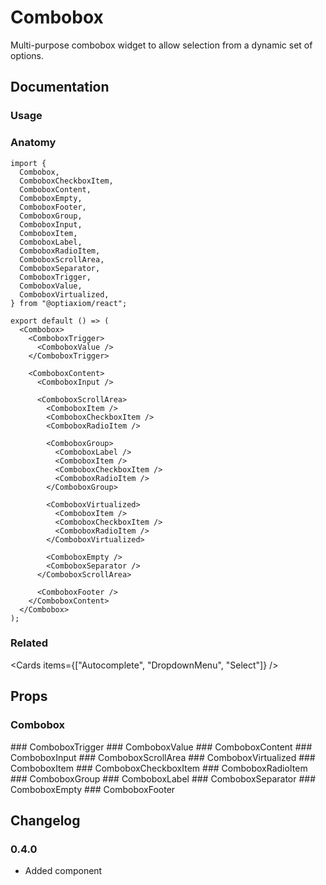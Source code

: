 
# Combobox

Multi-purpose combobox widget to allow selection from a dynamic set of options.

## Documentation

### Usage

<Demo component="combobox/usage" />

### Anatomy

```tsx
import {
  Combobox,
  ComboboxCheckboxItem,
  ComboboxContent,
  ComboboxEmpty,
  ComboboxFooter,
  ComboboxGroup,
  ComboboxInput,
  ComboboxItem,
  ComboboxLabel,
  ComboboxRadioItem,
  ComboboxScrollArea,
  ComboboxSeparator,
  ComboboxTrigger,
  ComboboxValue,
  ComboboxVirtualized,
} from "@optiaxiom/react";

export default () => (
  <Combobox>
    <ComboboxTrigger>
      <ComboboxValue />
    </ComboboxTrigger>

    <ComboboxContent>
      <ComboboxInput />

      <ComboboxScrollArea>
        <ComboboxItem />
        <ComboboxCheckboxItem />
        <ComboboxRadioItem />

        <ComboboxGroup>
          <ComboboxLabel />
          <ComboboxItem />
          <ComboboxCheckboxItem />
          <ComboboxRadioItem />
        </ComboboxGroup>

        <ComboboxVirtualized>
          <ComboboxItem />
          <ComboboxCheckboxItem />
          <ComboboxRadioItem />
        </ComboboxVirtualized>

        <ComboboxEmpty />
        <ComboboxSeparator />
      </ComboboxScrollArea>

      <ComboboxFooter />
    </ComboboxContent>
  </Combobox>
);
```

### Related

<Cards items={["Autocomplete", "DropdownMenu", "Select"]} />

## Props

### Combobox

<PropsTable component="Combobox" />
### ComboboxTrigger
<PropsTable component="ComboboxTrigger" />
### ComboboxValue
<PropsTable component="ComboboxValue" />
### ComboboxContent
<PropsTable component="ComboboxContent" />
### ComboboxInput
<PropsTable component="ComboboxInput" />
### ComboboxScrollArea
<PropsTable component="ComboboxScrollArea" />
### ComboboxVirtualized
<PropsTable component="ComboboxVirtualized" />
### ComboboxItem
<PropsTable component="ComboboxItem" />
### ComboboxCheckboxItem
<PropsTable component="ComboboxCheckboxItem" />
### ComboboxRadioItem
<PropsTable component="ComboboxRadioItem" />
### ComboboxGroup
<PropsTable component="ComboboxGroup" />
### ComboboxLabel
<PropsTable component="ComboboxLabel" />
### ComboboxSeparator
<PropsTable component="ComboboxSeparator" />
### ComboboxEmpty
<PropsTable component="ComboboxEmpty" />
### ComboboxFooter
<PropsTable component="ComboboxFooter" />

## Changelog

### 0.4.0

- Added component
